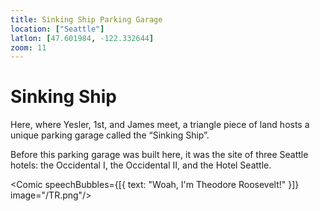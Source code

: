 ```yaml
---
title: Sinking Ship Parking Garage
location: ["Seattle"]
latlon: [47.601984, -122.332644]
zoom: 11
---
```



# Sinking Ship

Here, where Yesler, 1st, and James meet, a triangle piece of land hosts a unique parking garage called the “Sinking Ship”.

Before this parking garage was built here, it was the site of three Seattle hotels: the Occidental I, the Occidental II, and the Hotel Seattle.

<Comic speechBubbles={[{ text: "Woah, I'm Theodore Roosevelt!" }]} image="/TR.png"/>